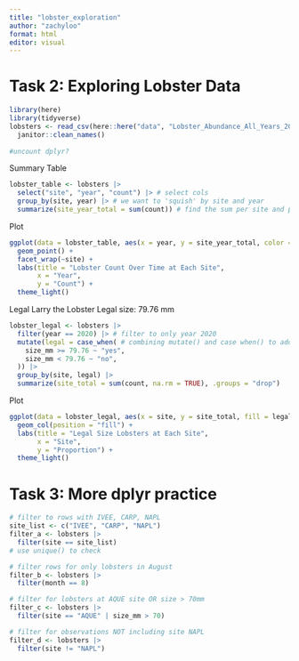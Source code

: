 ```yaml
---
title: "lobster_exploration"
author: "zachyloo"
format: html
editor: visual
---
```


# Task 2: Exploring Lobster Data
```r
library(here)
library(tidyverse)
lobsters <- read_csv(here::here("data", "Lobster_Abundance_All_Years_20210412.csv"), na = c("-99999", "")) |> 
  janitor::clean_names()  
  
#uncount dplyr?
```

Summary Table
```r
lobster_table <- lobsters |>
  select("site", "year", "count") |> # select cols
  group_by(site, year) |> # we want to 'squish' by site and year 
  summarize(site_year_total = sum(count)) # find the sum per site and per year
```

Plot
```r
ggplot(data = lobster_table, aes(x = year, y = site_year_total, color = site)) +
  geom_point() +
  facet_wrap(~site) +
  labs(title = "Lobster Count Over Time at Each Site",
       x = "Year",
       y = "Count") +
  theme_light()
```

Legal Larry the Lobster
Legal size: 79.76 mm
```r
lobster_legal <- lobsters |> 
  filter(year == 2020) |> # filter to only year 2020
  mutate(legal = case_when( # combining mutate() and case when() to add 'legal' col. filling in yes or no depending on size_mm
    size_mm >= 79.76 ~ "yes", 
    size_mm < 79.76 ~ "no",
  )) |> 
  group_by(site, legal) |> 
  summarize(site_total = sum(count, na.rm = TRUE), .groups = "drop")
```

Plot
```r
ggplot(data = lobster_legal, aes(x = site, y = site_total, fill = legal)) + 
  geom_col(position = "fill") +
  labs(title = "Legal Size Lobsters at Each Site",
       x = "Site",
       y = "Proportion") +
  theme_light()
```

# Task 3: More dplyr practice
```r
# filter to rows with IVEE, CARP, NAPL
site_list <- c("IVEE", "CARP", "NAPL")
filter_a <- lobsters |> 
  filter(site == site_list)
# use unique() to check

# filter rows for only lobsters in August
filter_b <- lobsters |> 
  filter(month == 8)

# filter for lobsters at AQUE site OR size > 70mm
filter_c <- lobsters |> 
  filter(site == "AQUE" | size_mm > 70)

# filter for observations NOT including site NAPL
filter_d <- lobsters |> 
  filter(site != "NAPL")
```


